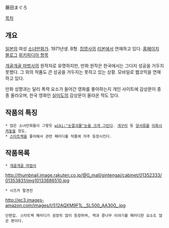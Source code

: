 藤田まぐろ

[[목차]]
== 개요 ==
[[일본]]의 여성 [[소녀만화]]가. 1971년생. B형. [[집영사]]의 [[리본]]에서 연재하고 있다. 
[http://www.geocities.jp/magroom2008/ 홈페이지] [http://fujitamaguro.blog87.fc2.com/ 블로그] [http://ja.wikipedia.org/wiki/%E8%97%A4%E7%94%B0%E3%81%BE%E3%81%90%E3%82%8D 위키피디아 항목]

[[개골개골 마법사]]의 원작자로 유명하지만, 만화 원작은 한국에서는 그다지 성공을 거두지 못했다. 그 외의 작품도 큰 성공을 거두지는 못하고 있는 상황.
모바일로 웹코믹을 연재하고 있다.

만화 성향과는 달리 폭력 요소가 들어간 영화를 좋아하는지 개인 사이트에 감상문이 종종 올라오며, 한국 영화인 [[실미도]]의 감상문이 올라온 적도 있다.

== 작품의 특징 ==
 * 많은 소녀만화들이 그렇듯 [[wiki:"눈깔괴물"눈을 크게 그린다]]. [[개구리]] 등 [[양서류]]를 [[미화]]시켜놓을 정도. 
 * [[스타트랙]]을 좋아해서 관련 패러디를 작품에 자주 등장시킨다.

== 작품목록 ==
 * [[개골개골 마법사]]
http://thumbnail.image.rakuten.co.jp/@0_mall/gintengai/cabinet/01352333/01353831/img10133686510.jpg

 * 시즈카 팔견전
http://ec3.images-amazon.com/images/I/512AQXM9F1L._SL500_AA300_.jpg
 단편집. 스타트랙 패러디가 굉장히 많이 등장하며, 잭과 콩나무 이야기를 패러디한 요소도 많은 편이다.
